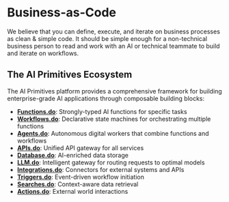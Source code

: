 # Business-as-Code

We believe that you can define, execute, and iterate on business processes as clean & simple code. It should be simple enough for a non-technical business person to read and work with an AI or technical teammate to build and iterate on workflows.

## The AI Primitives Ecosystem

The AI Primitives platform provides a comprehensive framework for building enterprise-grade AI applications through composable building blocks:

- **[Functions.do](https://functions.do)**: Strongly-typed AI functions for specific tasks
- **[Workflows.do](https://workflows.do)**: Declarative state machines for orchestrating multiple functions
- **[Agents.do](https://agents.do)**: Autonomous digital workers that combine functions and workflows
- **[APIs.do](https://apis.do)**: Unified API gateway for all services
- **[Database.do](https://database.do)**: AI-enriched data storage
- **[LLM.do](https://llm.do)**: Intelligent gateway for routing requests to optimal models
- **[Integrations.do](https://integrations.do)**: Connectors for external systems and APIs
- **[Triggers.do](https://triggers.do)**: Event-driven workflow initiation
- **[Searches.do](https://searches.do)**: Context-aware data retrieval
- **[Actions.do](https://actions.do)**: External world interactions
